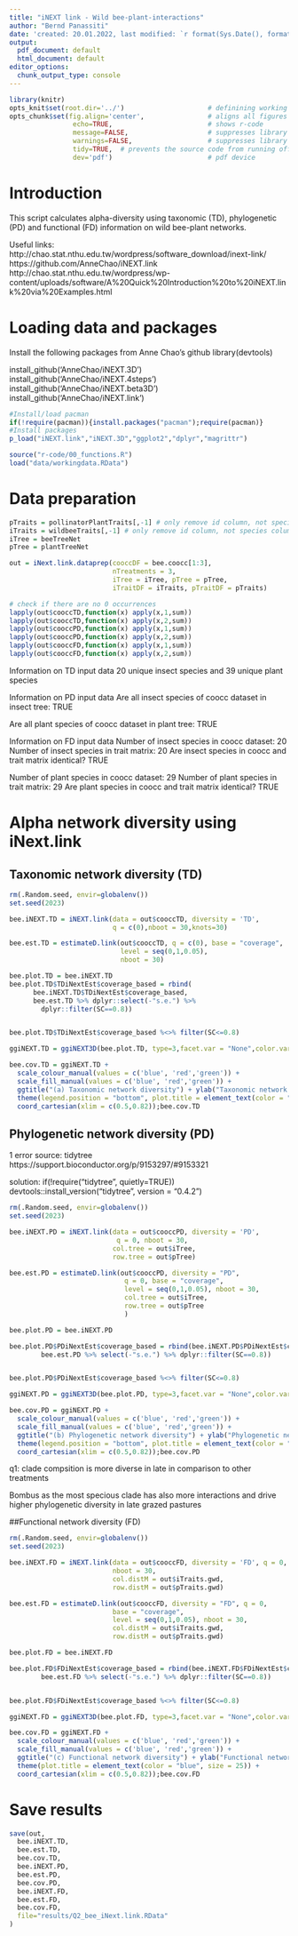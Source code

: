 ```yaml
---
title: "iNEXT link - Wild bee-plant-interactions"
author: "Bernd Panassiti"
date: 'created: 20.01.2022, last modified: `r format(Sys.Date(), format="%d.%m.%Y")`'
output:
  pdf_document: default
  html_document: default
editor_options: 
  chunk_output_type: console
---
```



```r
library(knitr)
opts_knit$set(root.dir='../')                     # definining working directory; or normalizePath('../')
opts_chunk$set(fig.align='center',                # aligns all figures
                echo=TRUE,                        # shows r-code
                message=FALSE,                    # suppresses library outputs
                warnings=FALSE,                   # suppresses library outputs
                tidy=TRUE,  # prevents the source code from running off a pdf page
                dev='pdf')                        # pdf device
```


# Introduction

This script calculates alpha-diversity using taxonomic (TD), phylogenetic (PD) and functional (FD) information on wild bee-plant networks.

Useful links:
http://chao.stat.nthu.edu.tw/wordpress/software_download/inext-link/
https://github.com/AnneChao/iNEXT.link
http://chao.stat.nthu.edu.tw/wordpress/wp-content/uploads/software/A%20Quick%20Introduction%20to%20iNEXT.link%20via%20Examples.html


# Loading data and packages
Install the following packages from Anne Chao's github
library(devtools)

install_github('AnneChao/iNEXT.3D')
install_github('AnneChao/iNEXT.4steps')
install_github('AnneChao/iNEXT.beta3D')
install_github('AnneChao/iNEXT.link')

```r
#Install/load pacman
if(!require(pacman)){install.packages("pacman");require(pacman)}
#Install packages
p_load("iNEXT.link","iNEXT.3D","ggplot2","dplyr","magrittr")

source("r-code/00_functions.R")
load("data/workingdata.RData")
```



# Data preparation
```r
pTraits = pollinatorPlantTraits[,-1] # only remove id column, not species column
iTraits = wildbeeTraits[,-1] # only remove id column, not species column
iTree = beeTreeNet
pTree = plantTreeNet

out = iNext.link.dataprep(cooccDF = bee.coocc[1:3],
                          nTreatments = 3, 
                          iTree = iTree, pTree = pTree,
                          iTraitDF = iTraits, pTraitDF = pTraits)

# check if there are no 0 occurrences
lapply(out$cooccTD,function(x) apply(x,1,sum))
lapply(out$cooccTD,function(x) apply(x,2,sum))
lapply(out$cooccPD,function(x) apply(x,1,sum))
lapply(out$cooccPD,function(x) apply(x,2,sum))
lapply(out$cooccFD,function(x) apply(x,1,sum))
lapply(out$cooccFD,function(x) apply(x,2,sum))
```

Information on TD input data
20  unique insect species and  39  unique plant species


Information on PD input data
Are all insect species of coocc dataset in insect tree:  TRUE 

Are all plant species of coocc dataset in plant tree:  TRUE 


Information on FD input data
Number of insect species in coocc dataset:  20 
Number of insect species in trait matrix:  20 
Are insect species in coocc and trait matrix identical?  TRUE 

Number of plant species in coocc dataset:  29 
Number of plant species in trait matrix:  29 
Are plant species in coocc and trait matrix identical?  TRUE 


# Alpha network diversity using iNext.link

## Taxonomic network diversity (TD)
```r
rm(.Random.seed, envir=globalenv())
set.seed(2023)

bee.iNEXT.TD = iNEXT.link(data = out$cooccTD, diversity = 'TD', 
                          q = c(0),nboot = 30,knots=30)

bee.est.TD = estimateD.link(out$cooccTD, q = c(0), base = "coverage", 
                            level = seq(0,1,0.05), 
                            nboot = 30)

bee.plot.TD = bee.iNEXT.TD
bee.plot.TD$TDiNextEst$coverage_based = rbind(
      bee.iNEXT.TD$TDiNextEst$coverage_based, 
      bee.est.TD %>% dplyr::select(-"s.e.") %>%
        dplyr::filter(SC==0.8))


bee.plot.TD$TDiNextEst$coverage_based %<>% filter(SC<=0.8)

ggiNEXT.TD = ggiNEXT3D(bee.plot.TD, type=3,facet.var = "None",color.var ="Assemblage")

bee.cov.TD = ggiNEXT.TD + 
  scale_colour_manual(values = c('blue', 'red','green')) +
  scale_fill_manual(values = c('blue', 'red','green')) + 
  ggtitle("(a) Taxonomic network diversity") + ylab("Taxonomic network diversity") + 
  theme(legend.position = "bottom", plot.title = element_text(color = "blue", size = 25)) + 
  coord_cartesian(xlim = c(0.5,0.82));bee.cov.TD
```




##  Phylogenetic network diversity (PD)
1 error source: tidytree
https://support.bioconductor.org/p/9153297/#9153321

solution:
if(!require("tidytree", quietly=TRUE))
  devtools::install_version("tidytree", version = "0.4.2")
  
```r
rm(.Random.seed, envir=globalenv())
set.seed(2023)

bee.iNEXT.PD = iNEXT.link(data = out$cooccPD, diversity = 'PD', 
                           q = 0, nboot = 30, 
                          col.tree = out$iTree,
                          row.tree = out$pTree)

bee.est.PD = estimateD.link(out$cooccPD, diversity = "PD",
                             q = 0, base = "coverage", 
                             level = seq(0,1,0.05), nboot = 30,
                             col.tree = out$iTree,
                             row.tree = out$pTree
                             )

bee.plot.PD = bee.iNEXT.PD

bee.plot.PD$PDiNextEst$coverage_based = rbind(bee.iNEXT.PD$PDiNextEst$coverage_based,
        bee.est.PD %>% select(-"s.e.") %>% dplyr::filter(SC==0.8))


bee.plot.PD$PDiNextEst$coverage_based %<>% filter(SC<=0.8)

ggiNEXT.PD = ggiNEXT3D(bee.plot.PD, type=3,facet.var = "None",color.var ="Assemblage")

bee.cov.PD = ggiNEXT.PD + 
  scale_colour_manual(values = c('blue', 'red','green')) +
  scale_fill_manual(values = c('blue', 'red','green')) + 
  ggtitle("(b) Phylogenetic network diversity") + ylab("Phylogenetic network diversity") + 
  theme(legend.position = "bottom", plot.title = element_text(color = "blue", size = 25)) + 
  coord_cartesian(xlim = c(0.5,0.82));bee.cov.PD
```


q1: clade compsition is more diverse in late in comparison to other treatments

Bombus as the most specious clade has also more interactions and drive higher phylogenetic diversity in late grazed pastures



##Functional network diversity (FD)

```r
rm(.Random.seed, envir=globalenv())
set.seed(2023)

bee.iNEXT.FD = iNEXT.link(data = out$cooccFD, diversity = 'FD', q = 0,
                          nboot = 30, 
                          col.distM = out$iTraits.gwd,
                          row.distM = out$pTraits.gwd)

bee.est.FD = estimateD.link(out$cooccFD, diversity = "FD", q = 0, 
                          base = "coverage", 
                          level = seq(0,1,0.05), nboot = 30, 
                          col.distM = out$iTraits.gwd,
                          row.distM = out$pTraits.gwd)

bee.plot.FD = bee.iNEXT.FD 

bee.plot.FD$FDiNextEst$coverage_based = rbind(bee.iNEXT.FD$FDiNextEst$coverage_based,
        bee.est.FD %>% select(-"s.e.") %>% dplyr::filter(SC==0.8))


bee.plot.FD$FDiNextEst$coverage_based %<>% filter(SC<=0.8)

ggiNEXT.FD = ggiNEXT3D(bee.plot.FD, type=3,facet.var = "None",color.var ="Assemblage")

bee.cov.FD = ggiNEXT.FD + 
  scale_colour_manual(values = c('blue', 'red','green')) +
  scale_fill_manual(values = c('blue', 'red','green')) + 
  ggtitle("(c) Functional network diversity") + ylab("Functional network diversity") +
  theme(plot.title = element_text(color = "blue", size = 25)) + 
  coord_cartesian(xlim = c(0.5,0.82));bee.cov.FD
```


# Save results
```r
save(out,
  bee.iNEXT.TD,
  bee.est.TD,
  bee.cov.TD,
  bee.iNEXT.PD,
  bee.est.PD,
  bee.cov.PD,
  bee.iNEXT.FD,
  bee.est.FD,
  bee.cov.FD,
  file="results/Q2_bee_iNext.link.RData"
)
```
